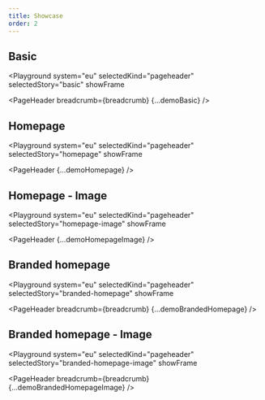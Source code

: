 ```yaml
---
title: Showcase
order: 2
---
```




## Basic

<Playground
  system="eu"
  selectedKind="pageheader"
  selectedStory="basic"
  showFrame
>
  <PageHeader breadcrumb={breadcrumb} {...demoBasic} />
</Playground>

## Homepage

<Playground
  system="eu"
  selectedKind="pageheader"
  selectedStory="homepage"
  showFrame
>
  <PageHeader {...demoHomepage} />
</Playground>

## Homepage - Image

<Playground
  system="eu"
  selectedKind="pageheader"
  selectedStory="homepage-image"
  showFrame
>
  <PageHeader {...demoHomepageImage} />
</Playground>

## Branded homepage

<Playground
  system="eu"
  selectedKind="pageheader"
  selectedStory="branded-homepage"
  showFrame
>
  <PageHeader breadcrumb={breadcrumb} {...demoBrandedHomepage} />
</Playground>

## Branded homepage - Image

<Playground
  system="eu"
  selectedKind="pageheader"
  selectedStory="branded-homepage-image"
  showFrame
>
  <PageHeader breadcrumb={breadcrumb} {...demoBrandedHomepageImage} />
</Playground>
